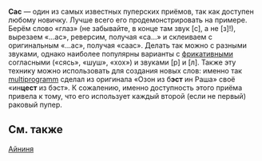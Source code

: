 '''Сас''' — один из самых известных пуперских приёмов, так как доступен любому новичку. Лучше всего его продемонстрировать на примере. Берём слово «глаз» (не забывайте, в конце там звук [с], а не [з]!), вырезаем «…ас», реверсим, получая «са…» и склеиваем с оригинальным «…ас», получая «саас». Делать так можно с разными звуками, однако наиболее популярны варианты с [https://ru.wikipedia.org/wiki/%D0%A4%D1%80%D0%B8%D0%BA%D0%B0%D1%82%D0%B8%D0%B2%D0%BD%D1%8B%D0%B5_%D1%81%D0%BE%D0%B3%D0%BB%D0%B0%D1%81%D0%BD%D1%8B%D0%B5 фрикативными] согласными («сясь», «шуш», «хох») и звуками [р] и [л]. 
Также эту технику можно использовать для создания новых слов: именно так [[multiprogramm]] сделал из оригинала «Озон из б'''эст''' ин Раша» своё «ин'''цест''' из бэст».
К сожалению, именно доступность этого приёма привела к тому, что его использует каждый второй (если не первый) раковый пупер.  

==См. также==
[[Айниня]]